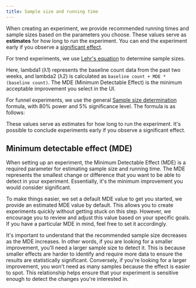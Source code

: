 ```yaml
---
title: Sample size and running time
---
```



When creating an experiment, we provide recommended running times and sample sizes based on the parameters you choose. These values serve as **estimates** for how long to run the experiment. You can end the experiment early if you observe a [significant effect](/docs/experiments/experiment-significance).

For trend experiments, we use [Lehr's equation](http://www.columbia.edu/~cjd11/charles_dimaggio/DIRE/styled-4/code-12/#poisson-distributed-or-count-data) to determine sample sizes.

<FormulaScreenshot
  imageLight={LehrEquationLight}
  imageDark={LehrEquationDark} 
  alt="Lehr equation" 
  classes="rounded"
/>

Here, lambda1 (λ1) represents the baseline count data from the past two weeks, and lambda2 (λ2) is calculated as `baseline count + MDE * (baseline count)`. The MDE (Minimum Detectable Effect) is the minimum acceptable improvement you select in the UI.

For funnel experiments, we use the general [Sample size determination](https://en.wikipedia.org/wiki/Sample_size_determination) formula, with 80% power and 5% significance level. The formula is as follows:

<FormulaScreenshot
  imageLight={SampleSizeDeterminationLight}
  imageDark={SampleSizeDeterminationDark} 
  alt="Sample size determination" 
  classes="rounded"
/>

These values serve as estimates for how long to run the experiment. It's possible to conclude experiments early if you observe a significant effect.

## Minimum detectable effect (MDE)

When setting up an experiment, the Minimum Detectable Effect (MDE) is a required parameter for estimating sample size and running time. The MDE represents the smallest change or difference that you want to be able to detect in your experiment. Essentially, it's the minimum improvement you would consider significant.

To make things easier, we set a default MDE value to get you started, we provide an estimated MDE value by default. This allows you to create experiments quickly without getting stuck on this step. However, we encourage you to review and adjust this value based on your specific goals. If you have a particular MDE in mind, feel free to set it accordingly.

It's important to understand that the recommended sample size decreases as the MDE increases. In other words, if you are looking for a smaller improvement, you'll need a larger sample size to detect it. This is because smaller effects are harder to identify and require more data to ensure the results are statistically significant. Conversely, if you're looking for a larger improvement, you won't need as many samples because the effect is easier to spot. This relationship helps ensure that your experiment is sensitive enough to detect the changes you're interested in.
